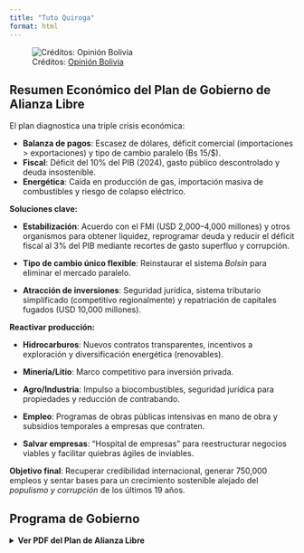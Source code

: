 ```yaml
---
title: "Tuto Quiroga"
format: html
---
```


![Créditos: [Opinión Bolivia](https://www.opinion.com.bo/articulo/pais/tuto-sorprende-gerente-yango-como-vice-manfred-espera-hoy/20250516000057972480.html)](3.webp)

## Resumen Económico del Plan de Gobierno de Alianza Libre

El plan diagnostica una triple crisis económica:

-   **Balanza de pagos**: Escasez de dólares, déficit comercial (importaciones \> exportaciones) y tipo de cambio paralelo (Bs 15/\$).
-   **Fiscal**: Déficit del 10% del PIB (2024), gasto público descontrolado y deuda insostenible.
-   **Energética**: Caída en producción de gas, importación masiva de combustibles y riesgo de colapso eléctrico.

**Soluciones clave:**

-   **Estabilización**: Acuerdo con el FMI (USD 2,000–4,000 millones) y otros organismos para obtener liquidez, reprogramar deuda y reducir el déficit fiscal al 3% del PIB mediante recortes de gasto superfluo y corrupción.

-   **Tipo de cambio único flexible**: Reinstaurar el sistema *Bolsín* para eliminar el mercado paralelo.

-   **Atracción de inversiones**: Seguridad jurídica, sistema tributario simplificado (competitivo regionalmente) y repatriación de capitales fugados (USD 10,000 millones).

**Reactivar producción:**

-   **Hidrocarburos**: Nuevos contratos transparentes, incentivos a exploración y diversificación energética (renovables).

-   **Minería/Litio**: Marco competitivo para inversión privada.

-   **Agro/Industria**: Impulso a biocombustibles, seguridad jurídica para propiedades y reducción de contrabando.

-   **Empleo**: Programas de obras públicas intensivas en mano de obra y subsidios temporales a empresas que contraten.

-   **Salvar empresas**: "Hospital de empresas" para reestructurar negocios viables y facilitar quiebras ágiles de inviables.

**Objetivo final**: Recuperar credibilidad internacional, generar 750,000 empleos y sentar bases para un crecimiento sostenible alejado del *populismo y corrupción* de los últimos 19 años.

## Programa de Gobierno

<details>

<summary><strong>Ver PDF del Plan de Alianza Libre</strong></summary>

<br>

<iframe width="800" height="800" src="TutoQuiroga.pdf" style="border:1px solid #ccc;">

</iframe>

</details>
